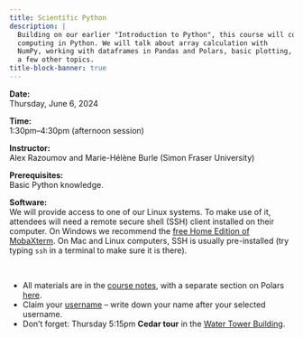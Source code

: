 ```yaml
---
title: Scientific Python
description: |
  Building on our earlier "Introduction to Python", this course will cover slightly more advanced scientific
  computing in Python. We will talk about array calculation with
  NumPy, working with dataframes in Pandas and Polars, basic plotting, working with scientific datasets with xarray, and
  a few other topics.
title-block-banner: true
---
```


:::{.topdef}

**Date:** \
Thursday, June 6, 2024

**Time:** \
1:30pm–4:30pm (afternoon session)

**Instructor:** \
Alex Razoumov and Marie-Hélène Burle (Simon Fraser University)

**Prerequisites:** \
Basic Python knowledge.

**Software:** \
We will provide access to one of our Linux systems. To make use of it, attendees will need a remote secure shell (SSH) client installed on their computer. On Windows we recommend the [free Home Edition of MobaXterm](https://mobaxterm.mobatek.net/download.html). On Mac and Linux computers, SSH is usually pre-installed (try typing `ssh` in a terminal to make sure it is there).

:::

<br>

- All materials are in the [course notes](https://wgpages.netlify.app/scientificpython), with a separate section on Polars [here](https://mint.westdri.ca/python/hpc_polars).
- Claim your [username](https://etherpad.wikimedia.org/p/sssfu) -- write down your name after your selected username.
- Don't forget: Thursday 5:15pm **Cedar tour** in the [Water Tower Building](https://www.google.com/maps/place/Water+Tower+Building,+Burnaby,+BC/@49.279218,-122.9084899,18.9z).
